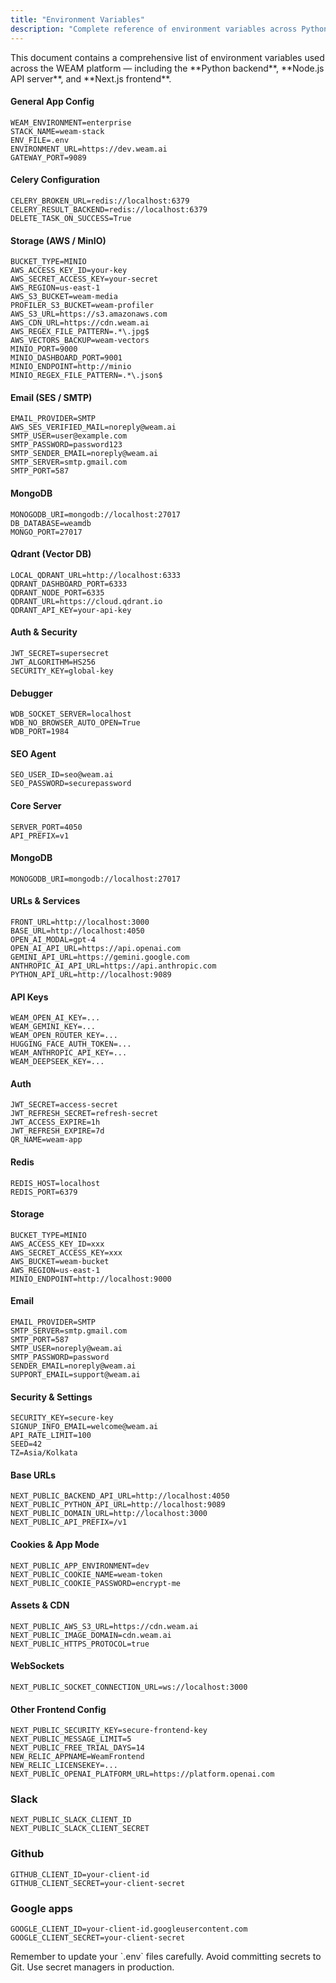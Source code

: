 ```yaml
---
title: "Environment Variables"
description: "Complete reference of environment variables across Python, Node.js, and Next.js in the WEAM platform."
---
```


<Info>
  This document contains a comprehensive list of environment variables used across the WEAM platform — including the **Python backend**, **Node.js API server**, and **Next.js frontend**.
</Info>

<Steps>

<Step title="Python — FastAPI, Celery, MongoDB, AWS">

#### General App Config
```env
WEAM_ENVIRONMENT=enterprise
STACK_NAME=weam-stack
ENV_FILE=.env
ENVIRONMENT_URL=https://dev.weam.ai
GATEWAY_PORT=9089
```

#### Celery Configuration
```env
CELERY_BROKEN_URL=redis://localhost:6379
CELERY_RESULT_BACKEND=redis://localhost:6379
DELETE_TASK_ON_SUCCESS=True
```

#### Storage (AWS / MinIO)
```env
BUCKET_TYPE=MINIO
AWS_ACCESS_KEY_ID=your-key
AWS_SECRET_ACCESS_KEY=your-secret
AWS_REGION=us-east-1
AWS_S3_BUCKET=weam-media
PROFILER_S3_BUCKET=weam-profiler
AWS_S3_URL=https://s3.amazonaws.com
AWS_CDN_URL=https://cdn.weam.ai
AWS_REGEX_FILE_PATTERN=.*\.jpg$
AWS_VECTORS_BACKUP=weam-vectors
MINIO_PORT=9000
MINIO_DASHBOARD_PORT=9001
MINIO_ENDPOINT=http://minio
MINIO_REGEX_FILE_PATTERN=.*\.json$
```

#### Email (SES / SMTP)
```env
EMAIL_PROVIDER=SMTP
AWS_SES_VERIFIED_MAIL=noreply@weam.ai
SMTP_USER=user@example.com
SMTP_PASSWORD=password123
SMTP_SENDER_EMAIL=noreply@weam.ai
SMTP_SERVER=smtp.gmail.com
SMTP_PORT=587
```

#### MongoDB
```env
MONOGODB_URI=mongodb://localhost:27017
DB_DATABASE=weamdb
MONGO_PORT=27017
```

#### Qdrant (Vector DB)
```env
LOCAL_QDRANT_URL=http://localhost:6333
QDRANT_DASHBOARD_PORT=6333
QDRANT_NODE_PORT=6335
QDRANT_URL=https://cloud.qdrant.io
QDRANT_API_KEY=your-api-key
```

#### Auth & Security
```env
JWT_SECRET=supersecret
JWT_ALGORITHM=HS256
SECURITY_KEY=global-key
```

#### Debugger
```env
WDB_SOCKET_SERVER=localhost
WDB_NO_BROWSER_AUTO_OPEN=True
WDB_PORT=1984
```

#### SEO Agent
```env
SEO_USER_ID=seo@weam.ai
SEO_PASSWORD=securepassword
```

</Step>

<Step title="Node.js — API Server">

#### Core Server
```env
SERVER_PORT=4050
API_PREFIX=v1
```

#### MongoDB
```env
MONOGODB_URI=mongodb://localhost:27017
```

#### URLs & Services
```env
FRONT_URL=http://localhost:3000
BASE_URL=http://localhost:4050
OPEN_AI_MODAL=gpt-4
OPEN_AI_API_URL=https://api.openai.com
GEMINI_API_URL=https://gemini.google.com
ANTHROPIC_AI_API_URL=https://api.anthropic.com
PYTHON_API_URL=http://localhost:9089
```

#### API Keys
```env
WEAM_OPEN_AI_KEY=...
WEAM_GEMINI_KEY=...
WEAM_OPEN_ROUTER_KEY=...
HUGGING_FACE_AUTH_TOKEN=...
WEAM_ANTHROPIC_API_KEY=...
WEAM_DEEPSEEK_KEY=...
```

#### Auth
```env
JWT_SECRET=access-secret
JWT_REFRESH_SECRET=refresh-secret
JWT_ACCESS_EXPIRE=1h
JWT_REFRESH_EXPIRE=7d
QR_NAME=weam-app
```

#### Redis
```env
REDIS_HOST=localhost
REDIS_PORT=6379
```

#### Storage
```env
BUCKET_TYPE=MINIO
AWS_ACCESS_KEY_ID=xxx
AWS_SECRET_ACCESS_KEY=xxx
AWS_BUCKET=weam-bucket
AWS_REGION=us-east-1
MINIO_ENDPOINT=http://localhost:9000
```

#### Email
```env
EMAIL_PROVIDER=SMTP
SMTP_SERVER=smtp.gmail.com
SMTP_PORT=587
SMTP_USER=noreply@weam.ai
SMTP_PASSWORD=password
SENDER_EMAIL=noreply@weam.ai
SUPPORT_EMAIL=support@weam.ai
```

#### Security & Settings
```env
SECURITY_KEY=secure-key
SIGNUP_INFO_EMAIL=welcome@weam.ai
API_RATE_LIMIT=100
SEED=42
TZ=Asia/Kolkata
```

</Step>

<Step title="Next.js — Frontend App">

#### Base URLs
```env
NEXT_PUBLIC_BACKEND_API_URL=http://localhost:4050
NEXT_PUBLIC_PYTHON_API_URL=http://localhost:9089
NEXT_PUBLIC_DOMAIN_URL=http://localhost:3000
NEXT_PUBLIC_API_PREFIX=/v1
```

#### Cookies & App Mode
```env
NEXT_PUBLIC_APP_ENVIRONMENT=dev
NEXT_PUBLIC_COOKIE_NAME=weam-token
NEXT_PUBLIC_COOKIE_PASSWORD=encrypt-me
```

#### Assets & CDN
```env
NEXT_PUBLIC_AWS_S3_URL=https://cdn.weam.ai
NEXT_PUBLIC_IMAGE_DOMAIN=cdn.weam.ai
NEXT_PUBLIC_HTTPS_PROTOCOL=true
```

#### WebSockets
```env
NEXT_PUBLIC_SOCKET_CONNECTION_URL=ws://localhost:3000
```

#### Other Frontend Config
```env
NEXT_PUBLIC_SECURITY_KEY=secure-frontend-key
NEXT_PUBLIC_MESSAGE_LIMIT=5
NEXT_PUBLIC_FREE_TRIAL_DAYS=14
NEW_RELIC_APPNAME=WeamFrontend
NEW_RELIC_LICENSEKEY=...
NEXT_PUBLIC_OPENAI_PLATFORM_URL=https://platform.openai.com
```
### Slack 
```env
NEXT_PUBLIC_SLACK_CLIENT_ID
NEXT_PUBLIC_SLACK_CLIENT_SECRET
```
### Github

```env
GITHUB_CLIENT_ID=your-client-id
GITHUB_CLIENT_SECRET=your-client-secret
```

### Google apps 

```env
GOOGLE_CLIENT_ID=your-client-id.googleusercontent.com
GOOGLE_CLIENT_SECRET=your-client-secret
```

</Step>

</Steps>

<Note>
  Remember to update your `.env` files carefully. Avoid committing secrets to Git. Use secret managers in production.
</Note>
